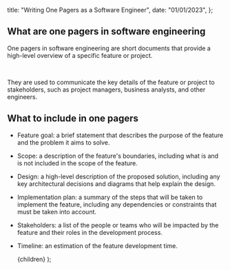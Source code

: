 
  title: "Writing One Pagers as a Software Engineer",
  date: "01/01/2023",
};

## What are one pagers in software engineering

One pagers in software engineering are short documents that provide a high-level overview of a specific feature or project.

&nbsp;

They are used to communicate the key details of the feature or project to stakeholders, such as project managers, business analysts, and other engineers.

## What to include in one pagers

- Feature goal: a brief statement that describes the purpose of the feature and the problem it aims to solve.
- Scope: a description of the feature's boundaries, including what is and is not included in the scope of the feature.
- Design: a high-level description of the proposed solution, including any key architectural decisions and diagrams that help explain the design.
- Implementation plan: a summary of the steps that will be taken to implement the feature, including any dependencies or constraints that must be taken into account.
- Stakeholders: a list of the people or teams who will be impacted by the feature and their roles in the development process.
- Timeline: an estimation of the feature development time.

  <Layout metadata={metadata}>{children}</Layout>
);
